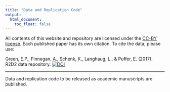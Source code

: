 ```yaml
---
title: "Data and Replication Code"
output:
  html_document:
    toc_float: false
---
```


All contents of this website and repository are licensed under the [CC-BY license](https://creativecommons.org/licenses/by/4.0/). Each published paper has its own citation. To cite the data, please use:

Green, E.P., Finnegan, A., Schenk, K., Langhaug, L., & Puffer, E. (2017). R2D2 data repository. [![DOI](https://zenodo.org/badge/115128290.svg)](https://zenodo.org/badge/latestdoi/115128290)

* * * 

Data and replication code to be released as academic manuscripts are published.